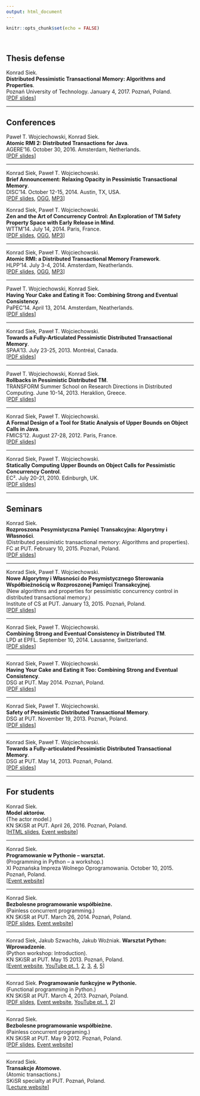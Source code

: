 ```yaml
---
output: html_document
---
```


```r
knitr::opts_chunk$set(echo = FALSE)
```

<br/>

## Thesis defense

Konrad Siek.  
**Distributed Pessimistic Transactional Memory: Algorithms and Properties**.  
Poznań University of Technology. January 4, 2017. Poznań, Poland.  
[[PDF slides](talks/dissertation.pdf)]

<hr/>

## Conferences

Paweł T. Wojciechowski, Konrad Siek.  
**Atomic RMI 2: Distributed Transactions for Java**.  
AGERE'16. October 30, 2016. Amsterdam, Netherlands.  
[[PDF slides](talks/agere16.pdf)]

<hr/>

Konrad Siek, Paweł T. Wojciechowski.  
**Brief Announcement: Relaxing Opacity in Pessimistic Transactional Memory**.  
DISC'14. October 12-15, 2014. Austin, TX, USA.  
[[PDF slides](talks/disc14-talk.pdf), 
 [OGG](https://drive.google.com/file/d/0BxWQ0jCVrZPjME9KRVZwMjFtSVk/view?usp=sharing),
 [MP3](https://drive.google.com/file/d/0BxWQ0jCVrZPjZTJSSWZrUkxBSzg/view?usp=sharing)]

Konrad Siek, Paweł T. Wojciechowski.  
**Zen and the Art of Concurrency Control: An Exploration of TM Safety Property Space with Early Release in Mind**.  
WTTM'14. July 14, 2014. Paris, France.  
[[PDF slides](talks/wttm14-talk.pdf), 
 [OGG](https://drive.google.com/file/d/0BxWQ0jCVrZPjazVoSTVkdjBXdjg/edit?usp=sharing), 
 [MP3](https://drive.google.com/file/d/0BxWQ0jCVrZPjTzlJeVMtazRfaXM/edit?usp=sharing)]
 
<hr/>

Konrad Siek, Paweł T. Wojciechowski.  
**Atomic RMI: a Distributed Transactional Memory Framework**.  
HLPP'14. July 3-4, 2014. Amsterdam, Neatherlands.  
[[PDF slides](talks/hlpp14-talk.pdf), 
 [OGG](https://drive.google.com/file/d/0BxWQ0jCVrZPjZHN2X2U1M0hMUDg/edit?usp=sharing), 
 [MP3](https://drive.google.com/file/d/0BxWQ0jCVrZPjd2JZQ1JTQU9sMkE/edit?usp=sharing)]

<hr/>

Paweł T. Wojciechowski, Konrad Siek.  
**Having Your Cake and Eating it Too: Combining Strong and Eventual Consistency**.  
PaPEC'14. April 13, 2014. Amsterdam, Neatherlands.  
[[PDF slides](talks/papec14-talk.pdf)]

<hr/>

Konrad Siek, Paweł T. Wojciechowski.  
**Towards a Fully-Articulated Pessimistic Distributed Transactional Memory**.  
SPAA'13. July 23-25, 2013. Montréal, Canada.  
[[PDF slides](talks/spaa13-talk.pdf)]

<hr/>

Paweł T. Wojciechowski, Konrad Siek.  
**Rollbacks in Pessimistic Distributed TM**.  
TRANSFORM Summer School on Research Directions in Distributed Computing. June 10-14, 2013. Heraklion, Greece.  
[[PDF slides](talks/srdc13-talk.pdf)]

<hr/>

Konrad Siek, Paweł T. Wojciechowski.   
**A Formal Design of a Tool for Static Analysis of Upper Bounds on Object Calls in Java**.   
FMICS'12. August 27-28, 2012. Paris, France.   
[[PDF slides](talks/fmics12.pdf)]

<hr/>

Konrad Siek, Paweł T. Wojciechowski.   
**Statically Computing Upper Bounds on Object Calls for Pessimistic Concurrency Control**.   
EC². July 20-21, 2010. Edinburgh, UK.  
[[PDF slides](talks/ec2.pdf)]

<hr/>

## Seminars

Konrad Siek.  
**Rozproszona Pesymistyczna Pamięć Transakcyjna: Algorytmy i Własności**.  
(Distributed pessimistic transactional memory: Algorithms and properties).  
FC at PUT. February 10, 2015. Poznań, Poland.  
[[PDF slides](talks/otwarcie.pdf)]  

<hr/>

Konrad Siek, Paweł T. Wojciechowski.  
**Nowe Algorytmy i Własności do Pesymistycznego Sterowania Współbieżnością w Rozproszonej Pamięci Transakcyjnej**.  
(New algorithms and properties for pessimistic concurrency control in distributed transactional memory.)  
Institute of CS at PUT. January 13, 2015. Poznań, Poland.  
[[PDF slides](talks/put15.pdf)]  

<hr/>

Konrad Siek, Paweł T. Wojciechowski.  
**Combining Strong and Eventual Consistency in Distributed TM**.  
LPD at EPFL. September 10, 2014. Lausanne, Switzerland.  
[[PDF slides](talks/epfl14.pdf)]  

<hr/>

Konrad Siek, Paweł T. Wojciechowski.  
**Having Your Cake and Eating it Too: Combining Strong and Eventual Consistency**.  
DSG at PUT. May 2014. Poznań, Poland.  
[[PDF slides](talks/put14a.pdf)]  

<hr/>

Konrad Siek, Paweł T. Wojciechowski.  
**Safety of Pessimistic Distributed Transactional Memory**.  
DSG at PUT. November 19, 2013. Poznań, Poland.  
[[PDF slides](talks/put13b.pdf)]  

<hr/>

Konrad Siek, Paweł T. Wojciechowski.  
**Towards a Fully-articulated Pessimistic Distributed Transactional Memory**.  
DSG at PUT. May 14, 2013. Poznań, Poland.  
[[PDF slides](talks/put13a.pdf)]

<hr/>

## For students

Konrad Siek.  
**Model aktorów.**  
(The actor model.)  
KN SKiSR at PUT. April 26, 2016. Poznań, Poland.   
[[HTML slides](http://www.cs.put.poznan.pl/ksiek/talks/actors/), 
 [Event website](https://dsg.cs.put.poznan.pl/wiki/talks/model-aktorow)]

<hr/>

Konrad Siek.  
**Programowanie w Pythonie – warsztat.**  
(Programming in Python – a workshop.)  
XI Poznańska Impreza Wolnego Oprogramowania. October 10, 2015. Poznań, Poland.  
[[Event website](http://piwo.informatyka.org/2015/programowanie-w-pythonie/)]

<hr/>

Konrad Siek.  
**Bezbolesne programowanie współbieżne.**  
(Painless concurrent programming.)  
KN SKiSR at PUT. March 26, 2014. Poznań, Poland.    
[[PDF slides](talks/painless-concurency-2.pdf), 
 [Event website](https://dsg.cs.put.poznan.pl/wiki/talks/bezbolesne-programowanie-wspolbiezne-2)]

<hr/>

Konrad Siek, Jakub Szwachła, Jakub Woźniak.
**Warsztat Python: Wprowadzenie**.  
(Python workshop: Introduction).  
KN SKiSR at PUT. May 15 2013. Poznań, Poland.   
[[Event website](https://dsg.cs.put.poznan.pl/wiki/pythonwarsztat),
 [YouTube pt. 1](http://www.youtube.com/watch?v=RtUl8OQivS0),
 [2](http://www.youtube.com/watch?v=8HpJsOMfRic),
 [3](http://www.youtube.com/watch?v=sdsBc4Nzq_k),
 [4](http://youtu.be/Bi4kRfe2KMk),
 [5](http://www.youtube.com/watch?v=oUU6rEN_8eQ)]

<hr/>

Konrad Siek.
**Programowanie funkcyjne w Pythonie.**  
(Functional programming in Python.)  
KN SKiSR at PUT. March 4, 2013. Poznań, Poland.    
[[PDF slides](talks/programowanie-funkcyjne-w-pythonie.pdf), 
 [Event website](https://dsg.cs.put.poznan.pl/wiki/talks/programowanie-funkcyjne-w-pythonie),
 [YouTube pt. 1](http://www.youtube.com/watch?v=HCuPuTMzjZ4),
 [2](http://www.youtube.com/watch?v=zr4agO9yQ1A)]
 
<hr/>

Konrad Siek.  
**Bezbolesne programowanie współbieżne.**  
(Painless concurrent programing.)   
KN SKiSR at PUT. May 9 2012. Poznań, Poland.   
[[PDF slides](talks/painless-concurency.pdf), 
 [Event website](https://dsg.cs.put.poznan.pl/wiki/talks/bezbolesne-programowanie-wspolbiezne)]

<hr/>

Konrad Siek.  
**Transakcje Atomowe.**    
(Atomic transactions.)    
SKiSR specialty at PUT. Poznań, Poland.  
[[Lecture website](http://www.cs.put.poznan.pl/ksiek/atomicrmi/atomicrmi.html)]

